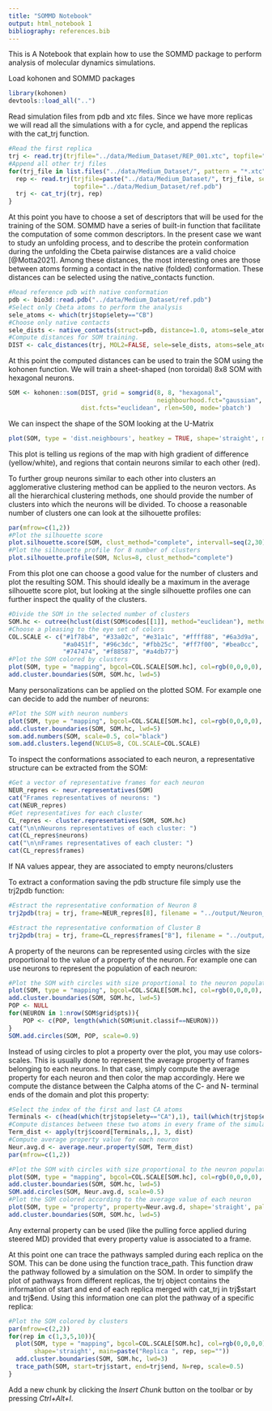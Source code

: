 ```yaml
---
title: "SOMMD Notebook"
output: html_notebook 1
bibliography: references.bib
---
```


This is A Notebook that explain how to use the SOMMD package to perform analysis of molecular dynamics simulations.

Load kohonen and SOMMD packages

```r
library(kohonen)
devtools::load_all("..")
```

Read simulation files from pdb and xtc files. Since we have more replicas we will read all the simulations with a for cycle, and append the replicas with the cat_trj function.

```r
#Read the first replica
trj <- read.trj(trjfile="../data/Medium_Dataset/REP_001.xtc", topfile="../data/Medium_Dataset/ref.pdb")
#Append all other trj files
for(trj_file in list.files("../data/Medium_Dataset/", pattern = "*.xtc")[-1]){
  rep <- read.trj(trjfile=paste("../data/Medium_Dataset/", trj_file, sep=""), 
                  topfile="../data/Medium_Dataset/ref.pdb")
  trj <- cat_trj(trj, rep)
}
```

At this point you have to choose a set of descriptors that will be used for the training of the SOM. SOMMD have a series of built-in function that facilitate the computation of some common descriptors. In the present case we want to study an unfolding process, and to describe the protein conformation during the unfolding the Cbeta pairwise distances are a valid choice [@Motta2021]. Among these distances, the most interesting ones are those between atoms forming a contact in the native (folded) conformation. These distances can be selected using the native_contacts function.

```r
#Read reference pdb with native conformation
pdb <- bio3d::read.pdb("../data/Medium_Dataset/ref.pdb")
#Select only Cbeta atoms to perform the analysis
sele_atoms <- which(trj$top$elety=="CB")
#Choose only native contacts
sele_dists <- native_contacts(struct=pdb, distance=1.0, atoms=sele_atoms)
#Compute distances for SOM training. 
DIST <- calc_distances(trj, MOL2=FALSE, sele=sele_dists, atoms=sele_atoms)
```

At this point the computed distances can be used to train the SOM using the kohonen function. We will train a sheet-shaped (non toroidal) 8x8 SOM with hexagonal neurons.

```r
SOM <- kohonen::som(DIST, grid = somgrid(8, 8, "hexagonal", 
                                         neighbourhood.fct="gaussian", toroidal=FALSE), 
                    dist.fcts="euclidean", rlen=500, mode='pbatch')
```

We can inspect the shape of the SOM looking at the U-Matrix

```r
plot(SOM, type = 'dist.neighbours', heatkey = TRUE, shape='straight', main="U-Matrix")
```

This plot is telling us regions of the map with high gradient of difference (yellow/white), and regions that contain neurons similar to each other (red).

To further group neurons similar to each other into clusters an agglomerative clustering method can be applied to the neuron vectors. As all the hierarchical clustering methods, one should provide the number of clusters into which the neurons will be divided. To choose a reasonable number of clusters one can look at the silhouette profiles:

```r
par(mfrow=c(1,2))
#Plot the silhouette score
plot.silhouette.score(SOM, clust_method="complete", intervall=seq(2,30))
#Plot the silhouette profile for 8 number of clusters
plot.silhouette.profile(SOM, Nclus=8, clust_method="complete")
```

From this plot one can choose a good value for the number of clusters and plot the resulting SOM. This should ideally be a maximum in the average silhouette score plot, but looking at the single silhouette profiles one can further inspect the quality of the clusters.

```r
#Divide the SOM in the selected number of clusters
SOM.hc <- cutree(hclust(dist(SOM$codes[[1]], method="euclidean"), method="complete"), 8)
#Choose a pleasing to the eye set of colors
COL.SCALE <- c("#1f78b4", "#33a02c", "#e31a1c", "#ffff88", "#6a3d9a", 
               "#a0451f", "#96c3dc", "#fbb25c", "#ff7f00", "#bea0cc", 
               "#747474", "#f88587", "#a4db77")
#Plot the SOM colored by clusters
plot(SOM, type = "mapping", bgcol=COL.SCALE[SOM.hc], col=rgb(0,0,0,0), shape='straight', main="")
add.cluster.boundaries(SOM, SOM.hc, lwd=5)

```

Many personalizations can be applied on the plotted SOM. For example one can decide to add the number of neurons:

```r
#Plot the SOM with neuron numbers
plot(SOM, type = "mapping", bgcol=COL.SCALE[SOM.hc], col=rgb(0,0,0,0), shape='straight', main="")
add.cluster.boundaries(SOM, SOM.hc, lwd=5)
som.add.numbers(SOM, scale=0.5, col="black")
som.add.clusters.legend(NCLUS=8, COL.SCALE=COL.SCALE)
```

To inspect the conformations associated to each neuron, a representative structure can be extracted from the SOM:

```r
#Get a vector of representative frames for each neuron
NEUR_repres <- neur.representatives(SOM)
cat("Frames representatives of neurons: ")
cat(NEUR_repres)
#Get representatives for each cluster
CL_repres <- cluster.representatives(SOM, SOM.hc)
cat("\n\nNeurons representatives of each cluster: ")
cat(CL_repres$neurons)
cat("\n\nFrames representatives of each cluster: ")
cat(CL_repres$frames)

```

If NA values appear, they are associated to empty neurons/clusters

To extract a conformation saving the pdb structure file simply use the trj2pdb function:

```r
#Estract the representative conformation of Neuron 8
trj2pdb(traj = trj, frame=NEUR_repres[8], filename = "../output/Neuron_8.pdb")

#Estract the representative conformation of Cluster B
trj2pdb(traj = trj, frame=CL_repres$frames["B"], filename = "../output/Cluster_B.pdb")
```

A property of the neurons can be represented using circles with the size proportional to the value of a property of the neuron. For example one can use neurons to represent the population of each neuron:

```r
#Plot the SOM with circles with size proportional to the neuron population 
plot(SOM, type = "mapping", bgcol=COL.SCALE[SOM.hc], col=rgb(0,0,0,0), shape='straight', main="")
add.cluster.boundaries(SOM, SOM.hc, lwd=5)
POP <- NULL
for(NEURON in 1:nrow(SOM$grid$pts)){
    POP <- c(POP, length(which(SOM$unit.classif==NEURON)))
}
SOM.add.circles(SOM, POP, scale=0.9)
```

Instead of using circles to plot a property over the plot, you may use colors-scales. This is usually done to represent the average property of frames belonging to each neurons. In that case, simply compute the average property for each neuron and then color the map accordingly. Here we compute the distance between the Calpha atoms of the C- and N- terminal ends of the domain and plot this property:

```r
#Select the index of the first and last CA atoms
Terminals <- c(head(which(trj$top$elety=="CA"),1), tail(which(trj$top$elety=="CA"),1))
#Compute distances between these two atoms in every frame of the simulation
Term_dist <- apply(trj$coord[Terminals,,], 3, dist)
#Compute average property value for each neuron
Neur.avg.d <- average.neur.property(SOM, Term_dist)
par(mfrow=c(1,2))

#Plot the SOM with circles with size proportional to the neuron population 
plot(SOM, type = "mapping", bgcol=COL.SCALE[SOM.hc], col=rgb(0,0,0,0), shape='straight', main="")
add.cluster.boundaries(SOM, SOM.hc, lwd=5)
SOM.add.circles(SOM, Neur.avg.d, scale=0.5)
#Plot the SOM colored according to the average value of each neuron
plot(SOM, type = "property", property=Neur.avg.d, shape='straight', palette.name=colorRampPalette(c("blue", "white", "red")), main="")
add.cluster.boundaries(SOM, SOM.hc, lwd=5)
```

Any external property can be used (like the pulling force applied during steered MD) provided that every property value is associated to a frame.

At this point one can trace the pathways sampled during each replica on the SOM. This can be done using the function trace_path. This function draw the pathway followed by a simulation on the SOM. In order to simplify the plot of pathways from different replicas, the trj object contains the information of start and end of each replica merged with cat_trj in trj\$start and trj\$end. Using this information one can plot the pathway of a specific replica:

```r
#Plot the SOM colored by clusters
par(mfrow=c(2,2))
for(rep in c(1,3,5,10)){
  plot(SOM, type = "mapping", bgcol=COL.SCALE[SOM.hc], col=rgb(0,0,0,0), 
       shape='straight', main=paste("Replica ", rep, sep=""))
  add.cluster.boundaries(SOM, SOM.hc, lwd=3)
  trace_path(SOM, start=trj$start, end=trj$end, N=rep, scale=0.5)
}

```

Add a new chunk by clicking the *Insert Chunk* button on the toolbar or by pressing *Ctrl+Alt+I*.
